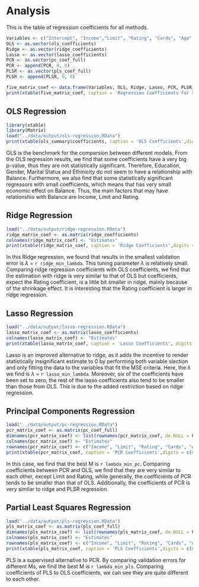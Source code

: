 # Analysis


This is the table of regression coefficients for all methods.
```r
Variables <- c("Intercept", "Income","Limit", "Rating", "Cards", "Age", "Education", "GenderFemale", "StudentYes", "MarriedYes", "EthnicityAsian", "EthnicityCaucasian")
OLS <- as.vector(ols_coefficients)
Ridge <- as.vector(ridge_coefficients)
Lasso <- as.vector(lasso_coefficients)
PCR <- as.vector(pc_coef_full)
PCR <- append(PCR, 0, 0)
PLSR <- as.vector(pls_coef_full)
PLSR <- append(PLSR, 0, 0)

five_matrix_coef <- data.frame(Variables, OLS, Ridge, Lasso, PCR, PLSR)
print(xtable(five_matrix_coef, caption = 'Regression Coefficients for 5 Regression Methods', digits = 3), comment = FALSE, type = 'latex')
```


## OLS Regression

```r
library(xtable)
library(Matrix)
load("../data/output/ols-regression.RData")
print(xtable(ols_summary$coefficients, caption = 'OLS Coefficients',digits = c(0,5,5,5,5)), comment = FALSE,type = 'latex')
```

OLS is the benchmark for the comparsion between different models. From the OLS regression results, we find that some coefficients have a very big p-value, thus they are not statistically significant. Therefore, Education, Gender, Marital Status and Ethinicity do not seem to have a relationship with Balance. Furthermore, we also find that some statistically significant regressors with small coefficients, which means that has very small economic effect on Balance. Thus, the main factors that may have relationshio with Balance are Income, Limit and Rating.

## Ridge Regression

```r
load("../data/output/ridge-regression.RData")
ridge_matrix_coef <- as.matrix(ridge_coefficients)
colnames(ridge_matrix_coef) <- "Estimates"
print(xtable(ridge_matrix_coef, caption = 'Ridge Coefficients',digits = c(0,5)), comment = FALSE,type = 'latex')
```

In this Ridge regression, we found that results in the smallest validation error is $\lambda$ = `r ridge_min_lambda`. This tuning parameter $\lambda$ is relatively small. Comparing ridge regression coefficients with OLS coefficients, we find that the estimation with ridge is very similar to that of OLS but coefficients, expect the Rating coefficient, is a little bit smaller in ridge, mainly because of the shrinkage effect. It is interesting that the Rating coefficient is larger in ridge regression.

## Lasso Regression

```r
load("../data/output/lasso-regression.RData")
lasso_matrix_coef <- as.matrix(lasso_coefficients)
colnames(lasso_matrix_coef) <- "Estimates"
print(xtable(lasso_matrix_coef, caption = 'Lasso Coefficients', digits = c(0,5)), comment = FALSE,type = 'latex')
```

Lasso is an improved alternative to ridge, as it adds the incentive to render statistically insignificant estimate to 0 by performing both variable slection and only fitting the data to the variables that fit the MSE criteria.  Here, the $\lambda$ we find is $\lambda$ = `r lasso_min_lambda`. Moreover, six of the coefficients have been set to zero, the rest of the lasso coefficients also tend to be smaller than those from OLS. This is due to the added restriction based on ridge regression.

## Principal Components Regression

```r
load("../data/output/pc-regression.RData")
pcr_matrix_coef <- as.matrix(pc_coef_full)
dimnames(pcr_matrix_coef) <- list(rownames(pcr_matrix_coef, do.NULL = FALSE, prefix = "row"),colnames(pcr_matrix_coef, do.NULL = FALSE, prefix = "col"))
colnames(pcr_matrix_coef) <- "Estimates"
rownames(pcr_matrix_coef) <- c("Income", "Limit", "Rating", "Cards", "Age", "Education", "GenderFemale", "StudentYes", "MarriedYes", "EthnicityAsian", "EthnicityCaucasian")
print(xtable(pcr_matrix_coef, caption = 'PCR Coefficients',digits = c(0,5)), comment = FALSE,type = 'latex')
```


In this case, we find that the best M is `r lambda_min_pc`. Comparing coefficients between PCR and OLS, we find that they are very similar to each other, except Limit and Rating, while generally, the coefficients of PCR tends to be smaller than that of OLS. Additionally, the coefficients of PCR is very similar to ridge and PLSR regression.

## Partial Least Squares Regression

```r
load("../data/output/pls-regression.RData")
pls_matrix_coef <- as.matrix(pls_coef_full)
dimnames(pls_matrix_coef) <- list(rownames(pls_matrix_coef, do.NULL = FALSE, prefix = "row"),colnames(pls_matrix_coef, do.NULL = FALSE, prefix = "col"))
colnames(pls_matrix_coef) <- "Estimates"
rownames(pls_matrix_coef) <- c("Income", "Limit", "Rating", "Cards", "Age", "Education", "GenderFemale", "StudentYes", "MarriedYes", "EthnicityAsian", "EthnicityCaucasian")
print(xtable(pls_matrix_coef, caption = 'PLS Coefficients',digits = c(0,5)), comment = FALSE,type = 'latex')
```

PLS is a supervised alternative to PCR. By comparing validation errors for different Ms, we find the best M is `r lambda_min_pls`. Comparing coefficients of PLS to OLS coefficients, we can see they are quite different to each other.
